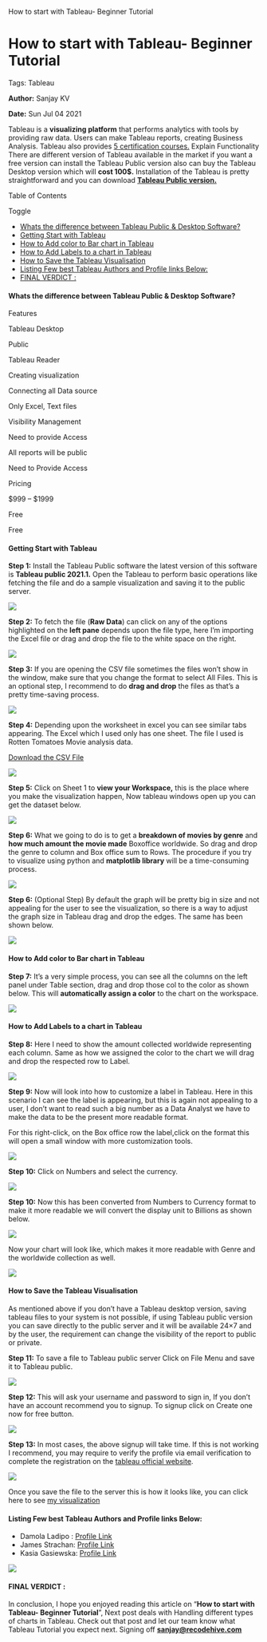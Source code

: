    How to start with Tableau- Beginner Tutorial

How to start with Tableau- Beginner Tutorial
============================================

Tags: Tableau

**Author:** Sanjay KV

**Date:** Sun Jul 04 2021

Tableau is a **visualizing platform** that performs analytics with tools by providing raw data. Users can make Tableau reports, creating Business Analysis. Tableau also provides [5 certification courses.](https://www.tableau.com/learn/certification) Explain Functionality There are different version of Tableau available in the market if you want a free version can install the Tableau Public version also can buy the Tableau Desktop version which will **cost 100$.** Installation of the Tableau is pretty straightforward and you can download **[Tableau Public version.](https://public.tableau.com/en-us/s/download)**

Table of Contents

Toggle

*   [Whats the difference between Tableau Public & Desktop Software?](https://recodehive.com/how-to-start-with-tableau-beginner-tutorial/#Whats_the_difference_between_Tableau_Public_Desktop_Software "Whats the difference between Tableau Public & Desktop Software?")
*   [Getting Start with Tableau](https://recodehive.com/how-to-start-with-tableau-beginner-tutorial/#Getting_Start_with_Tableau "Getting Start with Tableau")
*   [How to Add color to Bar chart in Tableau](https://recodehive.com/how-to-start-with-tableau-beginner-tutorial/#How_to_Add_color_to_Bar_chart_in_Tableau "How to Add color to Bar chart in Tableau")
*   [How to Add Labels to a chart in Tableau](https://recodehive.com/how-to-start-with-tableau-beginner-tutorial/#How_to_Add_Labels_to_a_chart_in_Tableau "How to Add Labels to a chart in Tableau")
*   [How to Save the Tableau Visualisation](https://recodehive.com/how-to-start-with-tableau-beginner-tutorial/#How_to_Save_the_Tableau_Visualisation "How to Save the Tableau Visualisation")
*   [Listing Few best Tableau Authors and Profile links Below:](https://recodehive.com/how-to-start-with-tableau-beginner-tutorial/#Listing_Few_best_Tableau_Authors_and_Profile_links_Below "Listing Few best Tableau Authors and Profile links Below:")
*   [FINAL VERDICT :](https://recodehive.com/how-to-start-with-tableau-beginner-tutorial/#FINAL_VERDICT "FINAL VERDICT :")

#### Whats the difference between Tableau Public & Desktop Software?

Features

Tableau Desktop

Public

Tableau Reader

Creating visualization

Connecting all Data source

Only Excel, Text files

Visibility Management

Need to provide Access

All reports will be public

Need to Provide Access

Pricing

$999 – $1999

Free

Free

#### Getting Start with Tableau

**Step 1:** Install the Tableau Public software the latest version of this software is **Tableau public 2021.1.** Open the Tableau to perform basic operations like fetching the file and do a sample visualization and saving it to the public server.

![](https://recodehive.com/wp-content/uploads/2021/07/image-14-1024x787.png)

**Step 2:** To fetch the file (**Raw Data**) can click on any of the options highlighted on the **left pane** depends upon the file type, here I’m importing the Excel file or drag and drop the file to the white space on the right.

![](https://recodehive.com/wp-content/uploads/2021/07/image-15-1024x500.png)

**Step 3:** If you are opening the CSV file sometimes the files won’t show in the window, make sure that you change the format to select All Files. This is an optional step, I recommend to do **drag and drop** the files as that’s a pretty time-saving process.

![](https://recodehive.com/wp-content/uploads/2021/07/image-16-1024x359.png)

**Step 4:** Depending upon the worksheet in excel you can see similar tabs appearing. The Excel which I used only has one sheet. The file I used is Rotten Tomatoes Movie analysis data.

[Download the CSV File](https://drive.google.com/file/d/1gtKpk8G5YU8eVsz5F2R6UfsrXAMh0zVU/view?usp=sharing)

![](https://recodehive.com/wp-content/uploads/2021/07/image-17-1024x566.png)

**Step 5:** Click on Sheet 1 to **view your Workspace,** this is the place where you make the visualization happen, Now tableau windows open up you can get the dataset below.

![](https://recodehive.com/wp-content/uploads/2021/07/image-18-1024x395.png)

**Step 6:** What we going to do is to get a **breakdown of movies by genre** and **how much amount the movie made** Boxoffice worldwide. So drag and drop the genre to column and Box office sum to Rows. The procedure if you try to visualize using python and **matplotlib library** will be a time-consuming process.

![](https://recodehive.com/wp-content/uploads/2021/07/image-20-1024x617.png)

**Step 6:** (Optional Step) By default the graph will be pretty big in size and not appealing for the user to see the visualization, so there is a way to adjust the graph size in Tableau drag and drop the edges. The same has been shown below.

![](https://recodehive.com/wp-content/uploads/2021/07/2021-07-02_12-04-34.gif)

#### How to Add color to Bar chart in Tableau

**Step 7:** It’s a very simple process, you can see all the columns on the left panel under Table section, drag and drop those col to the color as shown below. This will **automatically assign a color** to the chart on the workspace.

![](https://recodehive.com/wp-content/uploads/2021/07/image-19-1024x391.png)

#### How to Add Labels to a chart in Tableau

**Step 8:** Here I need to show the amount collected worldwide representing each column. Same as how we assigned the color to the chart we will drag and drop the respected row to Label.

![](https://recodehive.com/wp-content/uploads/2021/07/image-21-1024x426.png)

**Step 9:** Now will look into how to customize a label in Tableau. Here in this scenario I can see the label is appearing, but this is again not appealing to a user, I don’t want to read such a big number as a Data Analyst we have to make the data to be the present more readable format.

For this right-click, on the Box office row the label,click on the format this will open a small window with more customization tools.

![](https://recodehive.com/wp-content/uploads/2021/07/image-22-1024x412.png)

**Step 10:** Click on Numbers and select the currency.

![](https://recodehive.com/wp-content/uploads/2021/07/image-23.png)

**Step 10:** Now this has been converted from Numbers to Currency format to make it more readable we will convert the display unit to Billions as shown below.

![](https://recodehive.com/wp-content/uploads/2021/07/image-24-1024x456.png)

Now your chart will look like, which makes it more readable with Genre and the worldwide collection as well.

![](https://recodehive.com/wp-content/uploads/2021/07/image-25-1024x336.png)

#### How to Save the Tableau Visualisation

As mentioned above if you don’t have a Tableau desktop version, saving tableau files to your system is not possible, if using Tableau public version you can save directly to the public server and it will be available 24×7 and by the user, the requirement can change the visibility of the report to public or private.

**Step 11:** To save a file to Tableau public server Click on File Menu and save it to Tableau public.

![](https://recodehive.com/wp-content/uploads/2021/07/image-26.png)

**Step 12:** This will ask your username and password to sign in, If you don’t have an account recommend you to signup. To signup click on Create one now for free button.

![](https://recodehive.com/wp-content/uploads/2021/07/image-27.png)

**Step 13:** In most cases, the above signup will take time. If this is not working I recommend, you may require to verify the profile via email verification to complete the registration on the [tableau official website](https://www.tableau.com/).

![](https://recodehive.com/wp-content/uploads/2021/07/image-32-1024x673.png)

Once you save the file to the server this is how it looks like, you can click here to see [my visualization](https://public.tableau.com/profile/sanjay.kv#!/)

#### Listing Few best Tableau Authors and Profile links Below:

*   Damola Ladipo : [Profile Link](https://public.tableau.com/profile/adedamola8122#!/)
*   James Strachan: [Profile Link](https://public.tableau.com/profile/james.strachan#!/)
*   Kasia Gasiewska: [Profile Link](https://public.tableau.com/profile/kasia.gasiewska.holc#!/)

![](https://recodehive.com/wp-content/uploads/2021/07/image-39-1024x598.png)

#### FINAL VERDICT :

In conclusion, I hope you enjoyed reading this article on “**How to start with Tableau- Beginner Tutorial**”, Next post deals with Handling different types of charts in Tableau. Check out that post and let our team know what Tableau Tutorial you expect next. Signing off **[sanjay@recodehive.com](https://recodehive.com/about-us/)**